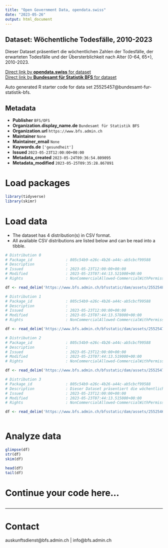 ```yaml
---
title: "Open Government Data, opendata.swiss"
date: "2023-05-26"
output: html_document
---
```


## Dataset: Wöchentliche Todesfälle, 2010-2023

Dieser Dataset präsentiert die wöchentlichen Zahlen der Todesfälle, der erwarteten Todesfälle und der Übersterblichkeit nach Alter (0-64, 65+), 2010-2023.

[Direct link by **opendata.swiss** for dataset](https://opendata.swiss/de/dataset/wochentliche-todesfalle-2010-20231)<br>
[Direct link by **Bundesamt für Statistik BFS** for dataset](https://www.bfs.admin.ch/asset/de/ts-d-14.03.04.03-wr)

Auto generated R starter code for data set 25525457@bundesamt-fur-statistik-bfs.

## Metadata

- **Publisher** `BFS/OFS`
- **Organization.display_name.de** `Bundesamt für Statistik BFS`
- **Organization.url** `https://www.bfs.admin.ch`
- **Maintainer** `None`
- **Maintainer_email** `None`
- **Keywords.de** `['gesundheit']`
- **Issued** `2023-05-23T12:00:00+00:00`
- **Metadata_created** `2023-05-24T09:36:54.809095`
- **Metadata_modified** `2023-05-25T09:35:28.867891`


# Load packages

```r

library(tidyverse)
library(skimr)

```

# Load data

-   The dataset has 4 distribution(s) in CSV format.
-   All available CSV distributions are listed below and can be read into a tibble.

```r

# Distribution 0
# Package_id               : 805c54b9-e26c-4b26-a44c-ab5cbcf99588
# Description              : 
# Issued                   : 2023-05-23T12:00:00+00:00
# Modified                 : 2023-05-23T07:44:13.521000+00:00
# Rights                   : NonCommercialAllowed-CommercialWithPermission-ReferenceRequired

df <- read_delim('https://www.bfs.admin.ch/bfsstatic/dam/assets/25525483/master')

# Distribution 1
# Package_id               : 805c54b9-e26c-4b26-a44c-ab5cbcf99588
# Description              : 
# Issued                   : 2023-05-23T12:00:00+00:00
# Modified                 : 2023-05-23T07:44:13.578000+00:00
# Rights                   : NonCommercialAllowed-CommercialWithPermission-ReferenceRequired

df <- read_delim('https://www.bfs.admin.ch/bfsstatic/dam/assets/25525475/master')

# Distribution 2
# Package_id               : 805c54b9-e26c-4b26-a44c-ab5cbcf99588
# Description              : 
# Issued                   : 2023-05-23T12:00:00+00:00
# Modified                 : 2023-05-23T07:44:13.519000+00:00
# Rights                   : NonCommercialAllowed-CommercialWithPermission-ReferenceRequired

df <- read_delim('https://www.bfs.admin.ch/bfsstatic/dam/assets/25525479/master')

# Distribution 3
# Package_id               : 805c54b9-e26c-4b26-a44c-ab5cbcf99588
# Description              : Dieser Dataset präsentiert die wöchentlichen Zahlen der Todesfälle, der erwarteten Todesfälle und der Übersterblichkeit nach Alter (0-64, 65+), 2010-2023.
# Issued                   : 2023-05-23T12:00:00+00:00
# Modified                 : 2023-05-23T07:44:13.515000+00:00
# Rights                   : NonCommercialAllowed-CommercialWithPermission-ReferenceRequired

df <- read_delim('https://www.bfs.admin.ch/bfsstatic/dam/assets/25525467/master')



```

# Analyze data

```r

glimpse(df)
str(df)
skim(df)

head(df)
tail(df)

```

# Continue your code here...

```r

```

------------------------------------------------------------------------

# Contact

auskunftsdienst@bfs.admin.ch | info@bfs.admin.ch
